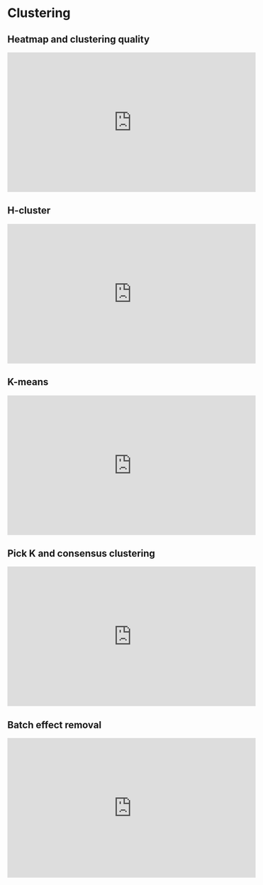 # Clustering {#cluster}

## Heatmap and clustering quality

<iframe width="560" height="315" src="https://www.youtube.com/embed/ISWtDR1vaHU" frameborder="0" allow="accelerometer; autoplay; clipboard-write; encrypted-media; gyroscope; picture-in-picture" allowfullscreen></iframe>

## H-cluster

<iframe width="560" height="315" src="https://www.youtube.com/embed/ISWtDR1vaHU" frameborder="0" allow="accelerometer; autoplay; clipboard-write; encrypted-media; gyroscope; picture-in-picture" allowfullscreen></iframe>

## K-means

<iframe width="560" height="315" src="https://www.youtube.com/embed/XLWiUVO1ZYc" frameborder="0" allow="accelerometer; autoplay; clipboard-write; encrypted-media; gyroscope; picture-in-picture" allowfullscreen></iframe>

## Pick K and consensus clustering

<iframe width="560" height="315" src="https://www.youtube.com/embed/tAsvROMR8D8" frameborder="0" allow="accelerometer; autoplay; clipboard-write; encrypted-media; gyroscope; picture-in-picture" allowfullscreen></iframe>

## Batch effect removal

<iframe width="560" height="315" src="https://www.youtube.com/embed/xXAA_CcQMek" frameborder="0" allow="accelerometer; autoplay; clipboard-write; encrypted-media; gyroscope; picture-in-picture" allowfullscreen></iframe>


